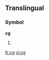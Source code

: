 {{also|.cg}}
==Translingual==

===Symbol===
'''cg'''

# {{SI-unit|centi|gram|[[mass]]}}

[[fr:cg]]
[[vi:cg]]